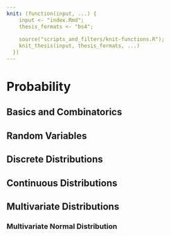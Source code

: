 ```yaml
---
knit: (function(input, ...) {
    input <- "index.Rmd";
    thesis_formats <- "bs4";
    
    source("scripts_and_filters/knit-functions.R");
    knit_thesis(input, thesis_formats, ...)
  })
---
```


# Probability

## Basics and Combinatorics

## Random Variables

## Discrete Distributions

## Continuous Distributions

## Multivariate Distributions

### Multivariate Normal Distribution
